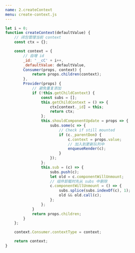 ```yaml
---
name: 2.createContext
menu: create-context.js
---
```


```js
let i = 0;
function createContext(defaultValue) {
    // 闭包管理当前 context
	const ctx = {};

	const context = {
        // 自增 id
		_id: '__cC' + i++,
		_defaultValue: defaultValue,
		Consumer(props, context) {
			return props.children(context);
		},
		Provider(props) {
			// 避免重复添加
			if (!this.getChildContext) {
				const subs = [];
				this.getChildContext = () => {
					ctx[context._id] = this;
					return ctx;
				};
				this.shouldComponentUpdate = props => {
					subs.some(c => {
						// Check if still mounted
						if (c._parentDom) {
							c.context = props.value;
							// 加入到更新队列中
							enqueueRender(c);
						}
					});
				};
				this.sub = (c) => {
					subs.push(c);
					let old = c.componentWillUnmount;
					// 组件卸载时先从 subs 中删除
					c.componentWillUnmount = () => {
						subs.splice(subs.indexOf(c), 1);
						old && old.call(c);
					};
				};
			}
			return props.children;
		}
	};

	context.Consumer.contextType = context;

	return context;
}
```